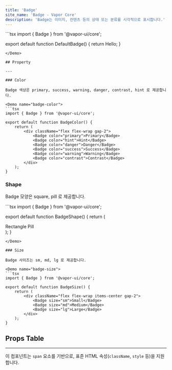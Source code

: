```yaml
---
title: 'Badge'
site_name: 'Badge - Vapor Core'
description: 'Badge는 이미지, 컨텐츠 등의 상태 또는 분류를 시각적으로 표시합니다.'
---
```


<Demo name="default-badge">
```tsx
import { Badge } from '@vapor-ui/core';

export default function DefaultBadge() {
    return <Badge>Hello</Badge>;
}
```
</Demo>

## Property

---

### Color

Badge 색상은 primary, success, warning, danger, contrast, hint 로 제공합니다.

<Demo name="badge-color">
```tsx
import { Badge } from '@vapor-ui/core';

export default function BadgeColor() {
    return (
        <div className="flex flex-wrap gap-2">
            <Badge color="primary">Primary</Badge>
            <Badge color="hint">Hint</Badge>
            <Badge color="danger">Danger</Badge>
            <Badge color="success">Success</Badge>
            <Badge color="warning">Warning</Badge>
            <Badge color="contrast">Contrast</Badge>
        </div>
    );
}
```
</Demo>

### Shape

Badge 모양은 square, pill 로 제공합니다.

<Demo name="badge-shape">
```tsx
import { Badge } from '@vapor-ui/core';

export default function BadgeShape() {
    return (
        <div className="flex flex-wrap gap-2">
            <Badge shape="square">Rectangle</Badge>
            <Badge shape="pill">Pill</Badge>
        </div>
    );
}
```
</Demo>

### Size

Badge 사이즈는 sm, md, lg 로 제공합니다.

<Demo name="badge-size">
```tsx
import { Badge } from '@vapor-ui/core';

export default function BadgeSize() {
    return (
        <div className="flex flex-wrap items-center gap-2">
            <Badge size="sm">Small</Badge>
            <Badge size="md">Medium</Badge>
            <Badge size="lg">Large</Badge>
        </div>
    );
}
```
</Demo>

## Props Table

---

이 컴포넌트는 `span` 요소를 기반으로, 표준 HTML 속성(`className`, `style` 등)을 지원합니다.

<ComponentPropsTable file="badge" section="props" />
